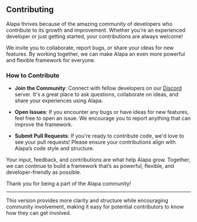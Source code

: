 ## Contributing

Alapa thrives because of the amazing community of developers who contribute to its growth and improvement. Whether you're an experienced developer or just getting started, your contributions are always welcome!

We invite you to collaborate, report bugs, or share your ideas for new features. By working together, we can make Alapa an even more powerful and flexible framework for everyone.

### How to Contribute

- **Join the Community**: Connect with fellow developers on our [Discord](https://discord.com/invite/nPqTeJ8SgK) server. It's a great place to ask questions, collaborate on ideas, and share your experiences using Alapa.
- **Open Issues**: If you encounter any bugs or have ideas for new features, feel free to open an issue. We encourage you to report anything that can improve the framework.

- **Submit Pull Requests**: If you're ready to contribute code, we'd love to see your pull requests! Please ensure your contributions align with Alapa’s code style and structure.

Your input, feedback, and contributions are what help Alapa grow. Together, we can continue to build a framework that’s as powerful, flexible, and developer-friendly as possible.

Thank you for being a part of the Alapa community!

---

This version provides more clarity and structure while encouraging community involvement, making it easy for potential contributors to know how they can get involved.
